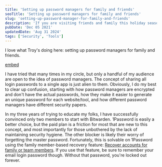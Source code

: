 ```yaml
---
title: 'Setting up password managers for family and friends'
seoTitle: 'Setting up password managers for family and friends'
slug: 'setting-up-password-manager-for-family-and-friends'
description: 'If you are visiting friends and family this holiday season, try educating them on the value of password managers. Bitwarden is a great start as it is free!'
pubDate: 'Dec 05 2021'
updatedDate: 'Aug 31 2024'
tags: ['Security', 'Tools']
---
```



I love what Troy's doing here: setting up password managers for family and friends.

[embed](https://twitter.com/troyhunt/status/1467758661913038854)

I have tried that many times in my circle, but only a handful of my audience are open to the idea of password managers. The concept of sharing all login passwords to a single app is just alien to them. Obviously, I do my best to clear up confusion, starting with how password managers are encrypted and don't have the actual passwords, how they make it easier to generate an unique password for each website/tool, and how different password managers have different security papers.

In my three years of trying to educate my folks, I have successfully convinced only two members to start with Bitwarden. 1Password is easily a better choice, but the paid plan is a friction for most that are new to this concept, and most importantly for those unbothered by the lack of maintaining security hygiene. The other blocker is likely their worry of forgetting the master password. Fortunately, this is solvable on 1Password using the family member-based recovery feature: [Recover accounts for family or team members](https://support.1password.com/recovery/). If you use that feature, be sure to remember your email login password though. Without that password, you're locked out forever.
